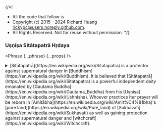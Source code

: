 {/*!
 * All the code that follow is
 * Copyright (c) 2015 - 2024 Richard Huang <rickypc@users.noreply.github.com>.
 * All Rights Reserved. Not for reuse without permission.
 */}


### Uṣṇīṣa Sitātapatrā Hṛdaya

<Phrase {...phrase} {...props} />

<details>
  <summary>
    [Sitātapatrā](https://en.wikipedia.org/wiki/Sitatapatra) is a protector
    against supernatural danger in [Buddhism](https://en.wikipedia.org/wiki/Buddhism).
    It is believed that [Sitātapatrā](https://en.wikipedia.org/wiki/Sitatapatra)
    is a powerful independent deity emanated by [Gautama Buddha](https://en.wikipedia.org/wiki/Gautama_Buddha)
    from his [Uṣṇīṣa](https://en.wikipedia.org/wiki/Ushnisha). Whoever practices
    her prayer will be reborn in [Amitābha](https://en.wikipedia.org/wiki/Amit%C4%81bha)'s
    [pure land](https://en.wikipedia.org/wiki/Pure_land) of [Sukhāvatī](https://en.wikipedia.org/wiki/Sukhavati)
    as well as gaining protection against supernatural danger and [witchcraft](https://en.wikipedia.org/wiki/Witchcraft).
  </summary>
  <div>
    <MultiLingual {...phrase} />
  </div>
</details>
